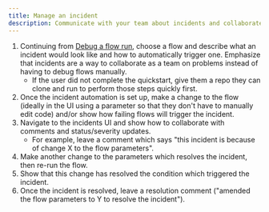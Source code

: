 ```yaml
---
title: Manage an incident
description: Communicate with your team about incidents and collaborate to resolve them.
---
```


1. Continuing from [Debug a flow run](/v3/tutorials/debug), choose a flow and describe what an incident would look like and how to automatically trigger one. Emphasize that incidents are a way to collaborate as a team on problems instead of having to debug flows manually.
   - If the user did not complete the quickstart, give them a repo they can clone and run to perform those steps quickly first.
2. Once the incident automation is set up, make a change to the flow (ideally in the UI using a parameter so that they don't have to manually edit code) and/or show how failing flows will trigger the incident.
3. Navigate to the incidents UI and show how to collaborate with comments and status/severity updates.
   - For example, leave a comment which says "this incident is because of change X to the flow parameters".
4. Make another change to the parameters which resolves the incident, then re-run the flow.
5. Show that this change has resolved the condition which triggered the incident.
6. Once the incident is resolved, leave a resolution comment ("amended the flow parameters to Y to resolve the incident").
